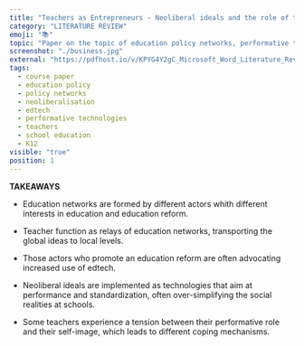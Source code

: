 ```yaml
---
title: "Teachers as Entrepreneurs - Neoliberal ideals and the role of the teacher"
category: "LITERATURE REVIEW"
emoji: "📚"
topic: "Paper on the topic of education policy networks, performative technologies, and the effect that these have on the individual teacher, providing insight into the question: How do neoliberal ideas in education policy influence the role of the teacher?"
screenshot: "./business.jpg"
external: "https://pdfhost.io/v/KPYG4Y2gC_Microsoft_Word_Literature_Review_Elske_241020docx.pdf"
tags:
  - course paper
  - education policy
  - policy networks
  - neoliberalisation
  - edtech
  - performative technologies
  - teachers
  - school education
  - K12
visible: "true"
position: 1
---
```


**TAKEAWAYS**
- Education networks are formed by <Underlining color={Theme.colors.secondary} hoverColor={Theme.colors.secondary}>different actors whith different interests</Underlining> in education and education reform.

- Teacher function as <Underlining color={Theme.colors.secondary} hoverColor={Theme.colors.secondary}>relays of education networks</Underlining>, transporting the global ideas to local levels.

- Those actors who promote an education reform are often <Underlining color={Theme.colors.secondary} hoverColor={Theme.colors.secondary}>advocating increased use of edtech</Underlining>.

- Neoliberal ideals are implemented as <Underlining color={Theme.colors.secondary} hoverColor={Theme.colors.secondary}>technologies that aim at performance and standardization</Underlining>, often over-simplifying the social realities at schools.

- Some teachers experience a <Underlining color={Theme.colors.secondary} hoverColor={Theme.colors.secondary}>tension between their performative role and their self-image</Underlining>, which leads to different coping mechanisms.

